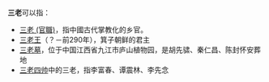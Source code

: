 '''三老'''可以指：

*[[三老_(官職)|三老 (官職)]]，指中國古代掌教化的乡官。
*[[三老王|三老王]]（？－前290年），箕子朝鲜的君主
*[[三老墓|三老墓]]，位于中国江西省九江市庐山植物园，是胡先骕、秦仁昌、陈封怀安葬地
*[[三老四帅|三老四帅]]中的三老，指李富春、谭震林、李先念

{{Disambig|Cat=二字消歧义}}